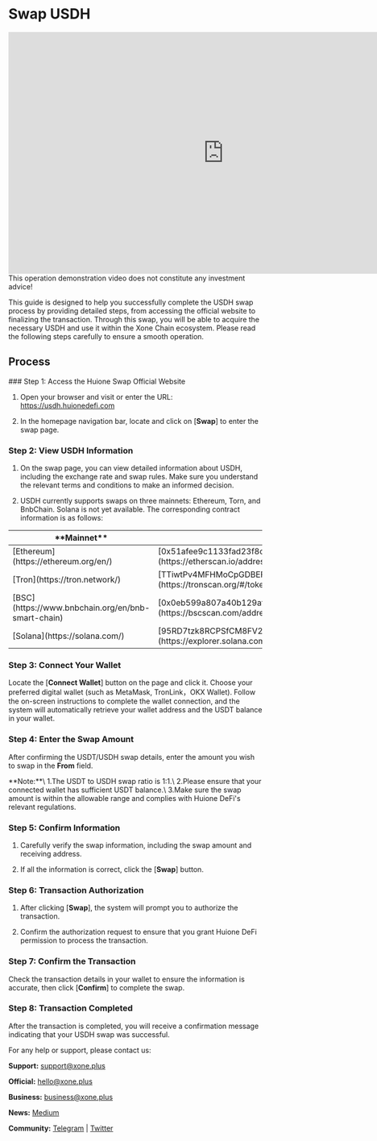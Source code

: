 

# Swap USDH

<iframe width="854" height="480" src="https://www.youtube.com/embed/xl0Qo2BSioE" title="USDH Swap" frameborder="0" allow="accelerometer; autoplay; clipboard-write; encrypted-media; gyroscope; picture-in-picture; web-share" referrerpolicy="strict-origin-when-cross-origin" allowfullscreen></iframe>

<Callout type="warning" emoji="⚠️">
  This operation demonstration video does not constitute any investment advice!
</Callout>

This guide is designed to help you successfully complete the USDH swap process by providing detailed steps, from accessing the official website to finalizing the transaction. Through this swap, you will be able to acquire the necessary USDH and use it within the Xone Chain ecosystem. Please read the following steps carefully to ensure a smooth operation.

## Process

<Steps>
### Step 1: Access the Huione Swap Official Website
 

1. Open your browser and visit or enter the URL: https://usdh.huionedefi.com

2. In the homepage navigation bar, locate and click on [**Swap**] to enter the swap page.
 
### Step 2: View USDH Information
 

1. On the swap page, you can view detailed information about USDH, including the exchange rate and swap rules. Make sure you understand the relevant terms and conditions to make an informed decision.

2. USDH currently supports swaps on three mainnets: Ethereum, Torn, and BnbChain. Solana is not yet available. The corresponding contract information is as follows:

<Table>
  <thead>
    <Tr>
      <Th>**Mainnet**</Th>
      <Th>**Contract Address**</Th>
    </Tr>
  </thead>
  <tbody>
    <Tr>
      <Td>[Ethereum](https://ethereum.org/en/)</Td>
      <Td>[0x51afee9c1133fad23f8cb675b7ee29d2f267c841](https://etherscan.io/address/0x51afee9c1133fad23f8cb675b7ee29d2f267c841)</Td>
    </Tr>
    <Tr>
      <Td>[Tron](https://tron.network/)</Td>
      <Td>[TTiwtPv4MFHMoCpGDBEF85qQjD2v4e99ck](https://tronscan.org/#/token20/TTiwtPv4MFHMoCpGDBEF85qQjD2v4e99ck)</Td>
    </Tr>
    <Tr>
      <Td>[BSC](https://www.bnbchain.org/en/bnb-smart-chain)</Td>
      <Td>[0x0eb599a807a40b129af31e5f4e49c4e5d59801ee](https://bscscan.com/address/0x0eb599a807a40b129af31e5f4e49c4e5d59801ee)</Td>
    </Tr>
    <Tr>
      <Td>[Solana](https://solana.com/)</Td>
      <Td>[95RD7tzk8RCPSfCM8FV2Q9SnVkB82kNX3bRGEyZWLEnK](https://explorer.solana.com/address/95RD7tzk8RCPSfCM8FV2Q9SnVkB82kNX3bRGEyZWLEnK)</Td>
    </Tr>
  </tbody>
</Table>

### Step 3: Connect Your Wallet
 
Locate the [**Connect Wallet**] button on the page and click it. Choose your preferred digital wallet (such as MetaMask, TronLink，OKX Wallet). Follow the on-screen instructions to complete the wallet connection, and the system will automatically retrieve your wallet address and the USDT balance in your wallet.

### Step 4: Enter the Swap Amount
 
After confirming the USDT/USDH swap details, enter the amount you wish to swap in the **From** field.

<Callout type="info" emoji="ℹ️">
  **Note:**\
  1.The USDT to USDH swap ratio is 1:1.\
  2.Please ensure that your connected wallet has sufficient USDT balance.\
  3.Make sure the swap amount is within the allowable range and complies with Huione DeFi's relevant regulations.
</Callout>


### Step 5: Confirm Information
 
1. Carefully verify the swap information, including the swap amount and receiving address.

2. If all the information is correct, click the [**Swap**] button.

### Step 6: Transaction Authorization
 
1. After clicking [**Swap**], the system will prompt you to authorize the transaction.

2. Confirm the authorization request to ensure that you grant Huione DeFi permission to process the transaction.

### Step 7: Confirm the Transaction
 
Check the transaction details in your wallet to ensure the information is accurate, then click [**Confirm**] to complete the swap.

### Step 8: Transaction Completed
 
After the transaction is completed, you will receive a confirmation message indicating that your USDH swap was successful.

</Steps>


For any help or support, please contact us:

**Support:** [support@xone.plus](mailto:support@xone.plus)

**Official:** [hello@xone.plus](mailto:hello@xone.plus)

**Business:** [business@xone.plus](mailto:business@xone.plus)

**News:** [Medium](https://medium.com/@xone\_chain)

**Community:** [Telegram](https://t.me/Xone\_Group) | [Twitter](https://x.com/xone\_chain)

